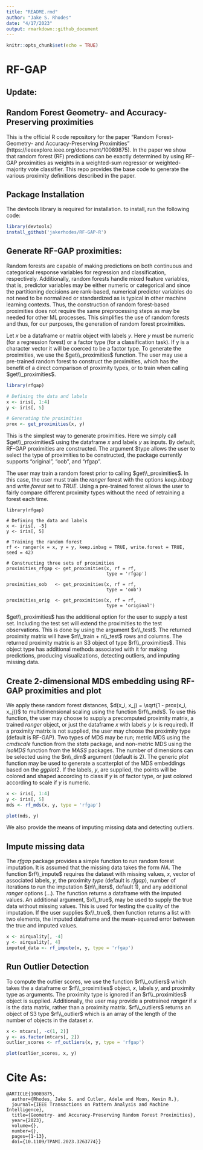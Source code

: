```yaml
---
title: "README.rmd"
author: "Jake S. Rhodes"
date: "4/17/2023"
output: rmarkdown::github_document
---
```


```r
knitr::opts_chunk$set(echo = TRUE)
```

#  RF-GAP

## Update:

## Random Forest Geometry- and Accuracy-Preserving proximities

This is the official R code repository for the paper "Random Forest- Geometry- and Accuracy-Preserving Proximities" (https://ieeexplore.ieee.org/document/10089875). In the paper we show that random forest (RF) predictions can be exactly determined by using RF-GAP proximities as weights in a weighted-sum regressor or weighted-majority vote classifier.  This repo provides the base code to generate the various proximity definitions described in the paper.


## Package Installation

The devtools library is required for installation.  to install, run the following code:

```r
library(devtools)
install_github('jakerhodes/RF-GAP-R')

```


## Generate RF-GAP proximities:


Random forests are capable of making predictions on both continuous and categorical response variables for regression and classification, respectively. Additionally, random forests handle mixed feature variables, that is, predictor variables may be either numeric or categorical and since the partitioning decisions are rank-based, numerical predictor variables do not need to be normalized or standardized as is typical in other machine learning contexts. Thus, the construction of random forest-based proximities does not require the same preprocessing steps as may be needed for other ML processes. This simplifies the use of random forests and thus, for our purposes, the generation of random forest proximities.  

Let $x$ be a dataframe or matrix object with labels $y$. Here $y$ must be numeric (for a regression forest) or a factor type (for a classification task). If y is a character vector it will be coerced to be a factor type. To generate the proximities, we use the $get\\_proximities$ function. The user may use a pre-trained random forest to construct the proximities, which has the benefit of a direct comparison of proximity types, or to train when calling $get\\_proximities$.


```r
library(rfgap)

# Defining the data and labels
x <- iris[, 1:4]
y <- iris[, 5]

# Generating the proximities
prox <- get_proximities(x, y)
```

This is the simplest way to generate proximities.  Here we simply call $get\\_proximities$ using the dataframe $x$ and labels $y$ as inputs. By default, RF-GAP proximities are constructed. The argument $type allows the user to select the type of proximities to be constructed, the package currently supports "original", "oob", and "rfgap".

The user may train a random forest prior to calling $get\\_proximities$. In this case, the user must train the $ranger$ forest with the options $keep.inbag$ and $write.forest$ set to $TRUE$. Using a pre-trained forest allows the user to fairly compare different proximity types without the need of retraining a forest each time.

```
library(rfgap)

# Defining the data and labels
x <- iris[, -5]
y <- iris[, 5]

# Training the random forest
rf <- ranger(x = x, y = y, keep.inbag = TRUE, write.forest = TRUE, seed = 42)

# Constructing three sets of proximities
proximities_rfgap <- get_proximities(x, rf = rf,
                                     type = 'rfgap')
                                     
proximities_oob   <- get_proximities(x, rf = rf,
                                     type = 'oob')
                                     
proximities_orig  <- get_proximities(x, rf = rf, 
                                     type = 'original')
```

$get\\_proximities$ has the additional option for the user to supply a test set. Including the test set will extend the proximities to the test observations.  This is done by using the argument $x\\_test$. The returned proximity matrix will have $n\\_train + n\\_test$ rows and columns. The returned proximity matrix is an S3 object of type $rf\\_proximities$. This object type has additional methods associated with it for making predictions, producing visualizations, detecting outliers, and imputing missing data.

## Create 2-dimensional MDS embedding using RF-GAP proximities and plot

We apply these random forest distances, $d(x_i, x_j) = \sqrt{1 - prox(x_i, x_j)}$ to multidimensional scaling using the function $rf\\_mds$. To use this function, the user may choose to supply a precomputed proximity matrix, a trained $ranger$ object, or just the dataframe $x$ with labels $y$ ($x$ is required). If a proximity matrix is not supplied, the user may choose the proximity type (default is RF-GAP). Two types of MDS may be run; metric MDS using the $cmdscale$ function from the $stats$ package, and non-metric MDS using the $isoMDS$ function from the $MASS$ packages. The number of dimensions can be selected using the $n\\_dim$ argument (default is 2). The generic $plot$ function may be used to generate a scatterplot of the MDS embeddings based on the $ggplot2$. If the labels, $y$, are supplied, the points will be colored and shaped according to class if $y$ is of factor type, or just colored according to scale if $y$ is numeric.


```r
x <- iris[, 1:4]
y <- iris[, 5]
mds <- rf_mds(x, y, type = 'rfgap')

plot(mds, y)
```


We also provide the means of imputing missing data and detecting outliers.

## Impute missing data

The $rfgap$ package provides a simple function to run random forest imputation. It is assumed that the missing data takes the form $NA$. The function $rf\\_impute$ requires the dataset with missing values, $x$, vector of associated labels, $y$, the proximity $type$ (default is $rfgap$), number of iterations to run the imputation $(n\\_iters$, default 1), and any additional $ranger$ options ($...$). The function returns a dataframe with the imputed values. An additional argument, $x\\_true$, may be used to supply the true data without missing values. This is used for testing the quality of the imputation. If the user supplies $x\\_true$, then function returns a list with two elements, the imputed dataframe and the mean-squared error between the true and imputed values.

```r
x <- airquality[, -4]
y <- airquality[, 4]
imputed_data <- rf_impute(x, y, type = 'rfgap')
```

## Run Outlier Detection

To compute the outlier scores, we use the function $rf\\_outliers$ which takes the a dataframe or $rf\\_proximities$ object, $x$, labels $y$, and proximity type as arguments. The proximity type is ignored if an $rf\\_proximities$ object is supplied. Additionally, the user may provide a pretrained $ranger$ if $x$ is the data matrix, rather than a proximity matrix. $rf\\_outliers$ returns an object of S3 type $rf\\_outlier$ which is an array of the length of the number of objects in the dataset $x$. 


```r
x <- mtcars[, -c(1, 2)]
y <- as.factor(mtcars[, 2])
outlier_scores <- rf_outliers(x, y, type = 'rfgap')

plot(outlier_scores, x, y)
```

# Cite As:

```
@ARTICLE{10089875,
  author={Rhodes, Jake S. and Cutler, Adele and Moon, Kevin R.},
  journal={IEEE Transactions on Pattern Analysis and Machine Intelligence}, 
  title={Geometry- and Accuracy-Preserving Random Forest Proximities}, 
  year={2023},
  volume={},
  number={},
  pages={1-13},
  doi={10.1109/TPAMI.2023.3263774}}
```
